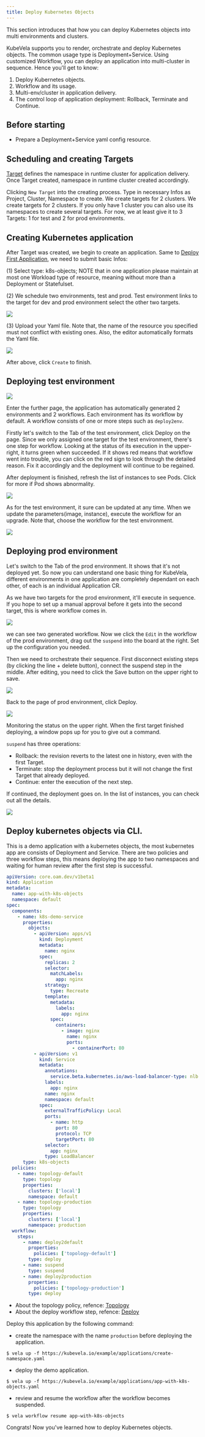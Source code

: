 ```yaml
---
title: Deploy Kubernetes Objects
---
```


This section introduces that how you can deploy Kubernetes objects into multi environments and clusters.

KubeVela supports you to render, orchestrate and deploy Kubernetes objects. The common usage type is Deployment+Service. Using customized Workflow, you can deploy an application into multi-cluster in sequence. Hence you'll get to know:

1. Deploy Kubernetes objects.
2. Workflow and its usage.
3. Multi-env/cluster in application delivery.
4. The control loop of application deployment: Rollback, Terminate and Continue.

## Before starting

- Prepare a Deployment+Service yaml config resource.

<!-- - For setting up two and more runtime clusters, check out: [Manage Runtime Cluster](./manage-cluster) TODO v1.2-->

## Scheduling and creating Targets

[Target](../getting-started/core-concept#target) defines the namespace in runtime cluster for application delivery. Once Target created, namespace in runtime cluster created accordingly.

Clicking `New Target` into the creating process. Type in necessary Infos as Project, Cluster, Namespace to create. We create targets for 2 clusters. We create targets for 2 clusters. If you only have 1 cluster you can also use its namespaces to create several targets. For now, we at least give it to 3 Targets: 1 for test and 2 for prod environments.

## Creating Kubernetes application

After Target was created, we begin to create an application. Same to [Deploy First Application](../quick-start), we need to submit basic Infos:

(1) Select type: k8s-objects; NOTE that in one application please maintain at most one Workload type of resource, meaning without more than a Deployment or Statefulset.

(2) We schedule two environments, test and prod. Test environment links to the target for dev and prod environment select the other two targets.

![](../resources/create-k8s-app.jpg)

(3) Upload your Yaml file. Note that, the name of the resource you specified must not conflict with existing ones. Also, the editor automatically formats the Yaml file.

![](../resources/config-k8s-app.jpg)

After above, click `Create` to finish.

## Deploying test environment

![](../resources/app-dashboard.jpg)

Enter the further page, the application has automatically generated 2 environments and 2 workflows. Each environment has its workflow by default. A workflow consists of one or more steps such as `deploy2env`.

Firstly let's switch to the Tab of the test environment, click Deploy on the page. Since we only assigned one target for the test environment, there's one step for workflow. Looking at the status of its execution in the upper-right, it turns green when succeeded. If it shows red means that workflow went into trouble, you can click on the red sign to look through the detailed reason. Fix it accordingly and the deployment will continue to be regained.

After deployment is finished, refresh the list of instances to see Pods. Click for more if Pod shows abnormality.

![](../resources/pod-list.jpg)

As for the test environment, it sure can be updated at any time. When we update the parameters(image, instance), execute the workflow for an upgrade. Note that, choose the workflow for the test environment.

![](../resources/select-workflow.jpg)

## Deploying prod environment

Let's switch to the Tab of the prod environment. It shows that it's not deployed yet. So now you can understand one basic thing for KubeVela, different environments in one application are completely dependant on each other, of each is an individual Application CR.

As we have two targets for the prod environment, it'll execute in sequence. If you hope to set up a manual approval before it gets into the second target, this is where workflow comes in.

![](../resources/app-workflow.jpg)

we can see two generated workflow. Now we click the `Edit` in the workflow of the prod environment, drag out the `suspend` into the board at the right. Set up the configuration you needed.

Then we need to orchestrate their sequence. First disconnect existing steps (by clicking the line + delete button), connect the suspend step in the middle. After editing, you need to click the Save button on the upper right to save.

![](../resources/workflow-edit.jpg)

Back to the page of prod environment, click Deploy.

![](../resources/workflow-suspend.jpg)

Monitoring the status on the upper right. When the first target finished deploying, a window pops up for you to give out a command.

`suspend` has three operations:

- Rollback: the revision reverts to the latest one in history, even with the first Target.
- Terminate: stop the deployment process but it will not change the first Target that already deployed.
- Continue: enter the execution of the next step.

If continued, the deployment goes on. In the list of instances, you can check out all the details.

![](../resources/multiple-target-pods.jpg)

## Deploy kubernetes objects via CLI.

This is a demo application with a kubernetes objects, the most kubernetes app are consists of Deployment and Service.
There are two policies and three workflow steps, this means deploying the app to two namespaces and waiting for human review after the first step is successful.

```yaml
apiVersion: core.oam.dev/v1beta1
kind: Application
metadata:
  name: app-with-k8s-objects
  namespace: default
spec:
  components:
    - name: k8s-demo-service
      properties:
        objects:
          - apiVersion: apps/v1
            kind: Deployment
            metadata:
              name: nginx
            spec:
              replicas: 2
              selector:
                matchLabels:
                  app: nginx
              strategy:
                type: Recreate
              template:
                metadata:
                  labels:
                    app: nginx
                spec:
                  containers:
                    - image: nginx
                      name: nginx
                      ports:
                        - containerPort: 80
          - apiVersion: v1
            kind: Service
            metadata:
              annotations:
                service.beta.kubernetes.io/aws-load-balancer-type: nlb
              labels:
                app: nginx
              name: nginx
              namespace: default
            spec:
              externalTrafficPolicy: Local
              ports:
                - name: http
                  port: 80
                  protocol: TCP
                  targetPort: 80
              selector:
                app: nginx
              type: LoadBalancer
      type: k8s-objects
  policies:
    - name: topology-default
      type: topology
      properties:
        clusters: ['local']
        namespace: default
    - name: topology-production
      type: topology
      properties:
        clusters: ['local']
        namespace: production
  workflow:
    steps:
      - name: deploy2default
        properties:
          policies: ['topology-default']
        type: deploy
      - name: suspend
        type: suspend
      - name: deploy2production
        properties:
          policies: ['topology-production']
        type: deploy
```

- About the topology policy, refence: [Topology](../end-user/policies/references#override)
- About the deploy workflow step, refence: [Deploy](../end-user/workflow/built-in-workflow-defs#deploy)

Deploy this application by the following command:

- create the namespace with the name `production` before deploying the application.

```shell
$ vela up -f https://kubevela.io/example/applications/create-namespace.yaml
```

- deploy the demo application.

```shell
$ vela up -f https://kubevela.io/example/applications/app-with-k8s-objects.yaml
```

- review and resume the workflow after the workflow becomes suspended.

```shell
$ vela workflow resume app-with-k8s-objects
```

Congrats! Now you've learned how to deploy Kubernetes objects.
